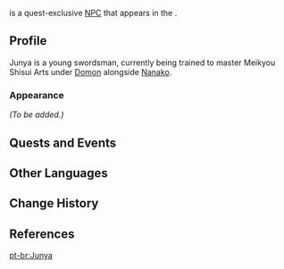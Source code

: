 {{Meta
<!-- REMOVE THIS TEMPLATE AFTER ADDING MISSING INFO -->
|missing_NPC_profile  = yes
}}
{{Character Infobox
|type             = Quest NPC
|image            = NPC Junya.png
|realname         = 
|region           = Inazuma
|location         = Inazuma
|affiliation      = Meikyou Shisui Art
|title            = 
|voiceEN          = [[imdb:nm4202462|Cedric L. Williams]]<ref name="Cedric Williams">Twitter: [https://twitter.com/cedwilliamsjr/status/1419080507808051202 EN VA Self Announcement]</ref>
|voiceCN          = 
|voiceJP          = 
|dialoguereward   = 
}}
{{Lang|'''Junya'''|ja=純也|ja_rm=Jun'ya}} is a quest-exclusive [[NPC]] that appears in the {{Quest|The Immovable God and the Eternal Euthymia}}.

==Profile==
<!-- detailed story/lore information goes here -->
Junya is a young swordsman, currently being trained to master Meikyou Shisui Arts under [[Domon]] alongside [[Nanako]].

===Appearance===
''(To be added.)''

==Quests and Events==
{{Quests and Events}}

==Other Languages==
{{Other Languages
|default_hidden = 1
|en      = Junya
|zhs     = 纯也
|zhs_rm  = Chúnyě
|zht     = 純也
|zht_rm  = Chúnyě
|ja      = 純也
|ja_rm   = Jun'ya
|ko      = 쥰야
|es      = Junya
|fr      = Junya
|ru      = Дзюнъя
|th      = Junya
|vi      = Junya
|de      = Junya
|id      = Junya
|pt      = Junya
|tr      = Junya
|it      = Junya
}}

==Change History==
{{Change History|2.0}}

==References==
{{Reflist}}

[[pt-br:Junya]]